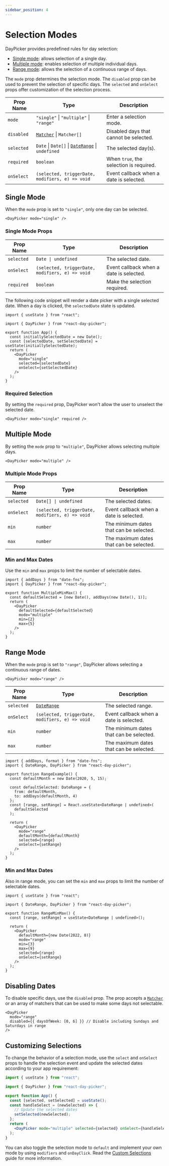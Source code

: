 ```yaml
---
sidebar_position: 4
---
```


# Selection Modes

DayPicker provides predefined rules for day selection:

- [Single mode](#single-mode): allows selection of a single day.
- [Multiple mode](#multiple-mode): enables selection of multiple individual days.
- [Range mode](#range-mode): allows the selection of a continuous range of days.

The `mode` prop determines the selection mode. The `disabled` prop can be used to prevent the selection of specific days. The `selected` and `onSelect` props offer customization of the selection process.

| Prop Name  | Type                                                                                 | Description                             |
| ---------- | ------------------------------------------------------------------------------------ | --------------------------------------- |
| `mode`     | `"single"` \| `"multiple"` \| `"range"`                                              | Enter a selection mode.                 |
| `disabled` | [`Matcher`](../api/type-aliases/Matcher.md) \| `Matcher[]`                           | Disabled days that cannot be selected.  |
| `selected` | `Date` \| `Date[]` \| [`DateRange`](../api/type-aliases/DateRange.md) \| `undefined` | The selected day(s).                    |
| `required` | `boolean`                                                                            | When `true`, the selection is required. |
| `onSelect` | `(selected, triggerDate, modifiers, e) => void`                                      | Event callback when a date is selected. |

## Single Mode

When the `mode` prop is set to `"single"`, only one day can be selected.

```tsx
<DayPicker mode="single" />
```

<BrowserWindow>
  <Examples.Single />
</BrowserWindow>

### Single Mode Props

| Prop Name  | Type                                            | Description                             |
| ---------- | ----------------------------------------------- | --------------------------------------- |
| `selected` | `Date \| undefined`                             | The selected date.                      |
| `onSelect` | `(selected, triggerDate, modifiers, e) => void` | Event callback when a date is selected. |
| `required` | `boolean`                                       | Make the selection required.            |

The following code snippet will render a date picker with a single selected date. When a day is clicked, the `selectedDate` state is updated.

```tsx
import { useState } from "react";

import { DayPicker } from "react-day-picker";

export function App() {
  const initiallySelectedDate = new Date();
  const [selectedDate, setSelectedDate] = useState(initiallySelectedDate);
  return (
    <DayPicker
      mode="single"
      selected={selectedDate}
      onSelect={setSelectedDate}
    />
  );
}
```

### Required Selection

By setting the `required` prop, DayPicker won't allow the user to unselect the selected date.

```tsx
<DayPicker mode="single" required />
```

<BrowserWindow>
  <Examples.SingleRequired />
</BrowserWindow>

## Multiple Mode

By setting the `mode` prop to `"multiple"`, DayPicker allows selecting multiple days.

```tsx
<DayPicker mode="multiple" />
```

<BrowserWindow>
  <Examples.Multiple />
</BrowserWindow>

### Multiple Mode Props

| Prop Name  | Type                                            | Description                             |
| ---------- | ----------------------------------------------- | --------------------------------------- |
| `selected` | `Date[] \| undefined`                           | The selected dates.                     |
| `onSelect` | `(selected, triggerDate, modifiers, e) => void` | Event callback when a date is selected. |
| `min`      | `number`                                        | The minimum dates that can be selected. |
| `max`      | `number`                                        | The maximum dates that can be selected. |

### Min and Max Dates

Use the `min` and `max` props to limit the number of selectable dates.

```tsx
import { addDays } from "date-fns";
import { DayPicker } from "react-day-picker";

export function MultipleMinMax() {
  const defaultSelected = [new Date(), addDays(new Date(), 1)];
  return (
    <DayPicker
      defaultSelected={defaultSelected}
      mode="multiple"
      min={2}
      max={5}
    />
  );
}
```

<BrowserWindow>
  <Examples.MultipleMinMax />
</BrowserWindow>

## Range Mode

When the `mode` prop is set to `"range"`, DayPicker allows selecting a continuous range of dates.

```tsx
<DayPicker mode="range" />
```

| Prop Name  | Type                                            | Description                             |
| ---------- | ----------------------------------------------- | --------------------------------------- |
| `selected` | [`DateRange`](../api/type-aliases/DateRange.md) | The selected range.                     |
| `onSelect` | `(selected, triggerDate, modifiers, e) => void` | Event callback when a date is selected. |
| `min`      | `number`                                        | The minimum dates that can be selected. |
| `max`      | `number`                                        | The maximum dates that can be selected. |

```tsx
import { addDays, format } from "date-fns";
import { DateRange, DayPicker } from "react-day-picker";

export function RangeExample() {
  const defaultMonth = new Date(2020, 5, 15);

  const defaultSelected: DateRange = {
    from: defaultMonth,
    to: addDays(defaultMonth, 4)
  };
  const [range, setRange] = React.useState<DateRange | undefined>(
    defaultSelected
  );

  return (
    <DayPicker
      mode="range"
      defaultMonth={defaultMonth}
      selected={range}
      onSelect={setRange}
    />
  );
}
```

<BrowserWindow>
  <Examples.Range />
</BrowserWindow>

### Min and Max Dates

Also in range mode, you can set the `min` and `max` props to limit the number of selectable dates.

```tsx
import { useState } from "react";

import { DateRange, DayPicker } from "react-day-picker";

export function RangeMinMax() {
  const [range, setRange] = useState<DateRange | undefined>();

  return (
    <DayPicker
      defaultMonth={new Date(2022, 8)}
      mode="range"
      min={3}
      max={9}
      selected={range}
      onSelect={setRange}
    />
  );
}
```

<BrowserWindow>
  <Examples.RangeMinMax />
</BrowserWindow>

## Disabling Dates

To disable specific days, use the `disabled` prop. The prop accepts a [`Matcher`](../api/type-aliases/Matcher.md) or an array of matchers that can be used to make some days not selectable.

```tsx
<DayPicker
  mode="range"
  disabled={{ daysOfWeek: [0, 6] }} // Disable including Sundays and Saturdays in range
/>
```

<BrowserWindow>
  <Examples.ModifiersDisabled />
</BrowserWindow>

## Customizing Selections

To change the behavior of a selection mode, use the `select` and `onSelect` props to handle the selection event and update the selected dates according to your app requirement:

```jsx
import { useState } from "react";

import { DayPicker } from "react-day-picker";

export function App() {
  const [selected, setSelected] = useState();
  const handleSelect = (newSelected) => {
    // Update the selected dates
    setSelected(newSelected);
  };
  return (
    <DayPicker mode="multiple" selected={selected} onSelect={handleSelect} />
  );
}
```

You can also toggle the selection mode to `default` and implement your own mode by using `modifiers` and `onDayClick`. Read the [Custom Selections](../advanced-guides/custom-selections.mdx) guide for more information.
